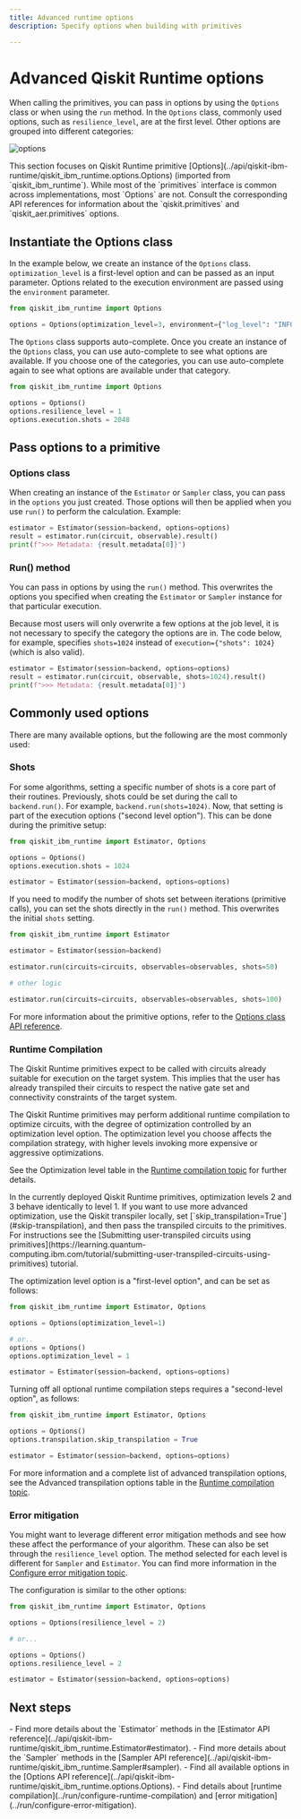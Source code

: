 ```yaml
---
title: Advanced runtime options
description: Specify options when building with primitives 

---
```


# Advanced Qiskit Runtime options

When calling the primitives, you can pass in options by using the `Options` class or when using the `run` method. In the `Options` class, commonly used options, such as `resilience_level`, are at the first level. Other options are grouped into different categories:

![options](/images/build/options.png)

<Admonition type="info" title="Attention">
    This section focuses on Qiskit Runtime primitive [Options](../api/qiskit-ibm-runtime/qiskit_ibm_runtime.options.Options) (imported from `qiskit_ibm_runtime`). While most of the `primitives` interface is common across implementations, most `Options` are not. Consult the
    corresponding API references for information about the `qiskit.primitives` and `qiskit_aer.primitives` options.
</Admonition>

## Instantiate the Options class

In the example below, we create an instance of the `Options` class. `optimization_level` is a first-level option and can be passed as an input parameter. Options related to the execution environment are passed using the `environment` parameter.

```python
from qiskit_ibm_runtime import Options

options = Options(optimization_level=3, environment={"log_level": "INFO"})
```

The `Options` class supports auto-complete. Once you create an instance of the `Options` class, you can use auto-complete to see what options are available. If you choose one of the categories, you can use auto-complete again to see what options are available under that category. 

```python
from qiskit_ibm_runtime import Options

options = Options()
options.resilience_level = 1
options.execution.shots = 2048
```
## Pass options to a primitive

### Options class

When creating an instance of the `Estimator` or `Sampler` class, you can pass in the `options` you just created. Those options will then be applied when you use `run()` to perform the calculation.  Example: 


```python
estimator = Estimator(session=backend, options=options)
result = estimator.run(circuit, observable).result()
print(f">>> Metadata: {result.metadata[0]}")
```
### Run() method

You can pass in options by using the `run()` method. This overwrites the options you specified when creating the `Estimator` or `Sampler` instance for that particular execution. 

Because most users will only overwrite a few options at the job level, it is not necessary to specify the category the options are in. The code below, for example, specifies `shots=1024` instead of `execution={"shots": 1024}` (which is also valid). 

```python
estimator = Estimator(session=backend, options=options)
result = estimator.run(circuit, observable, shots=1024).result()
print(f">>> Metadata: {result.metadata[0]}")
```

## Commonly used options

There are many available options, but the following are the most commonly used:

### Shots


For some algorithms, setting a specific number of shots is a core part of their routines. Previously, shots could be set during the call to `backend.run()`. For example, `backend.run(shots=1024)`. Now, that setting is part of the execution
options ("second level option"). This can be done during the primitive setup:

```python
from qiskit_ibm_runtime import Estimator, Options

options = Options()
options.execution.shots = 1024

estimator = Estimator(session=backend, options=options)
```

If you need to modify the number of shots set between iterations (primitive calls), you can set the
shots directly in the `run()` method. This overwrites the initial `shots` setting.

```python
from qiskit_ibm_runtime import Estimator

estimator = Estimator(session=backend)

estimator.run(circuits=circuits, observables=observables, shots=50)

# other logic

estimator.run(circuits=circuits, observables=observables, shots=100)
```

For more information about the primitive options, refer to the
[Options class API reference](../api/qiskit-ibm-runtime/qiskit_ibm_runtime.options.Options).


### Runtime Compilation

The Qiskit Runtime primitives expect to be called with circuits already suitable for execution on the target system. This implies that the user has already transpiled their circuits to respect the native gate set and connectivity constraints of the target system.

The Qiskit Runtime primitives may perform additional runtime compilation to optimize circuits, with the degree of optimization controlled by an optimization level option. The optimization level you choose affects the compilation strategy, with higher levels invoking more expensive or aggressive optimizations.

See the Optimization level table in the
[Runtime compilation topic](configure-runtime-compilation#setting-the-optimization-level) for further details.

<Admonition>
    In the currently deployed Qiskit Runtime primitives, optimization levels 2 and 3 behave identically to level 1. If you want to use more advanced optimization, use the Qiskit transpiler locally, set [`skip_transpilation=True`](#skip-transpilation), and then pass the transpiled circuits to the primitives.  For instructions see the [Submitting user-transpiled circuits using primitives](https://learning.quantum-computing.ibm.com/tutorial/submitting-user-transpiled-circuits-using-primitives) tutorial.
</Admonition>

The optimization level option is a "first-level option", and can be set as follows:

```python
from qiskit_ibm_runtime import Estimator, Options

options = Options(optimization_level=1)

# or..
options = Options()
options.optimization_level = 1

estimator = Estimator(session=backend, options=options)
```

Turning off all optional runtime compilation steps requires a "second-level option", as follows:

```python
from qiskit_ibm_runtime import Estimator, Options

options = Options()
options.transpilation.skip_transpilation = True

estimator = Estimator(session=backend, options=options)
```

For more information and a complete list of advanced transpilation options, see the Advanced transpilation options table in the
[Runtime compilation topic](configure-runtime-compilation#transpilation-table).


### Error mitigation


You might want to leverage different error mitigation methods and see how these affect the performance of your
algorithm. These can also be set through the `resilience_level` option. The method selected for each level is
different for `Sampler` and `Estimator`. You can find more information in the
[Configure error mitigation topic](configure-error-mitigation).

The configuration is similar to the other options:

```python
from qiskit_ibm_runtime import Estimator, Options

options = Options(resilience_level = 2)

# or...

options = Options()
options.resilience_level = 2

estimator = Estimator(session=backend, options=options)
```

## Next steps

<Admonition type="tip" title="Recommendations">
    - Find more details about the `Estimator` methods in the [Estimator API reference](../api/qiskit-ibm-runtime/qiskit_ibm_runtime.Estimator#estimator).
    - Find more details about the `Sampler` methods in the [Sampler API reference](../api/qiskit-ibm-runtime/qiskit_ibm_runtime.Sampler#sampler).
    - Find all available options in the [Options API reference](../api/qiskit-ibm-runtime/qiskit_ibm_runtime.options.Options).
    - Find details about [runtime compilation](../run/configure-runtime-compilation) and [error mitigation](../run/configure-error-mitigation).
</Admonition>
